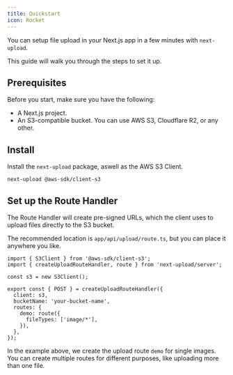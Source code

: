 ```yaml
---
title: Quickstart
icon: Rocket
---
```


You can setup file upload in your Next.js app in a few minutes with `next-upload`.

This guide will walk you through the steps to set it up.

## Prerequisites

Before you start, make sure you have the following:

- A Next.js project.
- An S3-compatible bucket. You can use AWS S3, Cloudflare R2, or any other.

<Steps>

<Step>

## Install

Install the `next-upload` package, aswell as the AWS S3 Client.

```package-install
next-upload @aws-sdk/client-s3
```

</Step>

<Step>

## Set up the Route Handler

The Route Handler will create pre-signed URLs, which the client uses to upload files directly to the S3 bucket.

The recommended location is `app/api/upload/route.ts`, but you can place it anywhere you like.

```tsx
import { S3Client } from '@aws-sdk/client-s3';
import { createUploadRouteHandler, route } from 'next-upload/server';

const s3 = new S3Client();

export const { POST } = createUploadRouteHandler({
  client: s3,
  bucketName: 'your-bucket-name',
  routes: {
    demo: route({
      fileTypes: ['image/*'],
    }),
  },
});
```

In the example above, we create the upload route `demo` for single images. You can create multiple routes for different purposes, like uploading more than one file.

</Step>

</Steps>

